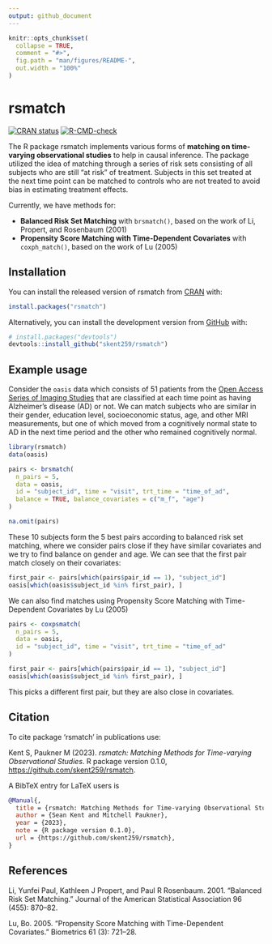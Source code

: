 ```yaml
---
output: github_document
---
```


<!-- README.md is generated from README.Rmd. Please edit that file -->

```r
knitr::opts_chunk$set(
  collapse = TRUE,
  comment = "#>",
  fig.path = "man/figures/README-",
  out.width = "100%"
)
```

# rsmatch
<!-- badges: start -->
[![CRAN status](https://www.r-pkg.org/badges/version/rsmatch)](https://CRAN.R-project.org/package=rsmatch)
[![R-CMD-check](https://github.com/skent259/rsmatch/actions/workflows/R-CMD-check.yaml/badge.svg)](https://github.com/skent259/rsmatch/actions/workflows/R-CMD-check.yaml)
<!-- badges: end -->

The R package rsmatch implements various forms of **matching on time-varying observational studies** to help in causal inference.  The package utilized the idea of matching through a series of risk sets consisting of all subjects who are still "at risk" of treatment.  Subjects in this set treated at the next time point can be matched to controls who are not treated to avoid bias in estimating treatment effects. 

Currently, we have methods for:

- **Balanced Risk Set Matching** with `brsmatch()`, based on the work of Li, Propert, and Rosenbaum (2001) 
- **Propensity Score Matching with Time-Dependent Covariates** with `coxph_match()`, based on the work of Lu (2005)

## Installation

You can install the released version of rsmatch from [CRAN](https://CRAN.R-project.org) with:

``` r
install.packages("rsmatch")
```

Alternatively, you can install the development version from [GitHub](https://github.com/) with:

``` r
# install.packages("devtools")
devtools::install_github("skent259/rsmatch")
```

## Example usage

Consider the `oasis` data which consists of 51 patients from the [Open Access Series of Imaging Studies](https://www.oasis-brains.org/) that are classified at each time point as having Alzheimer's disease (AD) or not.  We can match subjects who are similar in their gender, education level, socioeconomic status, age, and other MRI measurements, but one of which moved from a cognitively normal state to AD in the next time period and the other who remained cognitively normal.  

```r
library(rsmatch)
data(oasis)

pairs <- brsmatch(
  n_pairs = 5,
  data = oasis,
  id = "subject_id", time = "visit", trt_time = "time_of_ad",
  balance = TRUE, balance_covariates = c("m_f", "age")
)

na.omit(pairs)
```

These 10 subjects form the 5 best pairs according to balanced risk set matching, where we consider pairs close if they have similar covariates and we try to find balance on gender and age.  We can see that the first pair match closely on their covariates:

```r
first_pair <- pairs[which(pairs$pair_id == 1), "subject_id"]
oasis[which(oasis$subject_id %in% first_pair), ]
```

We can also find matches using Propensity Score Matching with Time-Dependent Covariates by Lu (2005)

```r
pairs <- coxpsmatch(
  n_pairs = 5,
  data = oasis,
  id = "subject_id", time = "visit", trt_time = "time_of_ad"
)

first_pair <- pairs[which(pairs$pair_id == 1), "subject_id"]
oasis[which(oasis$subject_id %in% first_pair), ]
```

This picks a different first pair, but they are also close in covariates.  

## Citation

To cite package 'rsmatch' in publications use:

  Kent S, Paukner M (2023). _rsmatch: Matching Methods for Time-varying Observational Studies_. R package
  version 0.1.0, <https://github.com/skent259/rsmatch>.

A BibTeX entry for LaTeX users is

```bibtex
@Manual{,
  title = {rsmatch: Matching Methods for Time-varying Observational Studies},
  author = {Sean Kent and Mitchell Paukner},
  year = {2023},
  note = {R package version 0.1.0},
  url = {https://github.com/skent259/rsmatch},
}
```

## References 

Li, Yunfei Paul, Kathleen J Propert, and Paul R Rosenbaum. 2001. “Balanced Risk Set Matching.” Journal of the American Statistical Association 96 (455): 870–82. 

Lu, Bo. 2005. “Propensity Score Matching with Time-Dependent Covariates.” Biometrics 61 (3): 721–28.


